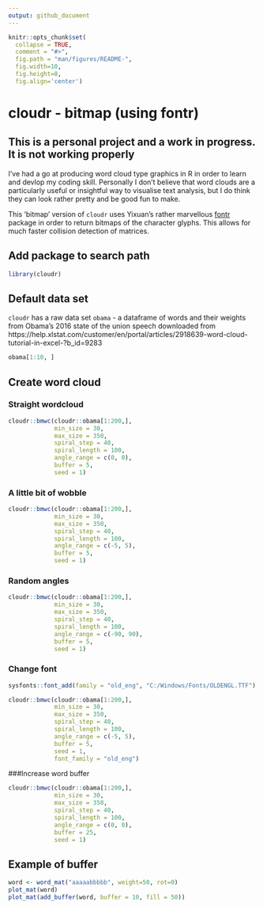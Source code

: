 ```yaml
---
output: github_document
---
```


<!-- README.md is generated from README.Rmd. Please edit that file -->

```r
knitr::opts_chunk$set(
  collapse = TRUE,
  comment = "#>",
  fig.path = "man/figures/README-",
  fig.width=10, 
  fig.height=8,
  fig.align='center')
```
# cloudr - bitmap (using fontr)

<!-- badges: start -->
<!-- badges: end -->

## **This is a personal project and a work in progress. It is not working properly**

I've had a go at producing word cloud type graphics in R in order to learn and devlop my coding skill. Personally I don't believe that word clouds are a particularly useful or insightful way to visualise text analysis, but I do think they can look rather pretty and be good fun to make.

This 'bitmap' version of `cloudr` uses Yixuan's rather marvellous [fontr](https://github.com/yixuan/fontr) package in order to return bitmaps of the character glyphs. This allows for much faster collision detection of matrices.

## Add package to search path
```r
library(cloudr)
```

## Default data set
`cloudr` has a raw data set `obama` - a dataframe of words and their weights from Obama's 2016 state of the union speech downloaded from https://help.xlstat.com/customer/en/portal/articles/2918639-word-cloud-tutorial-in-excel-?b_id=9283
```r
obama[1:10, ]
```

## Create word cloud
### Straight wordcloud
```r
cloudr::bmwc(cloudr::obama[1:200,],
             min_size = 30,
             max_size = 350,
             spiral_step = 40,
             spiral_length = 100,
             angle_range = c(0, 0),
             buffer = 5,
             seed = 1)
```

### A little bit of wobble
```r
cloudr::bmwc(cloudr::obama[1:200,],
             min_size = 30,
             max_size = 350,
             spiral_step = 40,
             spiral_length = 100,
             angle_range = c(-5, 5),
             buffer = 5,
             seed = 1)
```

### Random angles
```r
cloudr::bmwc(cloudr::obama[1:200,],
             min_size = 30,
             max_size = 350,
             spiral_step = 40,
             spiral_length = 100,
             angle_range = c(-90, 90),
             buffer = 5,
             seed = 1)
```

### Change font
```r
sysfonts::font_add(family = "old_eng", "C:/Windows/Fonts/OLDENGL.TTF")

cloudr::bmwc(cloudr::obama[1:200,],
             min_size = 30,
             max_size = 350,
             spiral_step = 40,
             spiral_length = 100,
             angle_range = c(-5, 5),
             buffer = 5,
             seed = 1,
             font_family = "old_eng")
```

###Increase word buffer
```r
cloudr::bmwc(cloudr::obama[1:200,],
             min_size = 30,
             max_size = 350,
             spiral_step = 40,
             spiral_length = 100,
             angle_range = c(0, 0),
             buffer = 25,
             seed = 1)
```


## Example of buffer
```r
word <- word_mat("aaaaabbbbb", weight=50, rot=0)
plot_mat(word)
plot_mat(add_buffer(word, buffer = 10, fill = 50))
```


